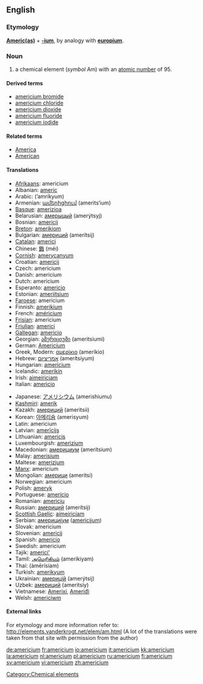 {{see|Americium}}
==English==
{{elements|Am|plutonium|Pu|curium|Cm}}

===Etymology===
'''[[America|Americ(as)]]''' + '''[[-ium]]''', by analogy with '''[[europium]]'''.

=== Noun ===
{{en-noun|-}}
{{wikipedia}}

# a chemical element (''symbol'' Am) with an [[atomic number]] of 95.

====Derived terms====
*[[americium bromide]]
*[[americium chloride]]
*[[americium dioxide]]
*[[americium fluoride]]
*[[americium iodide]]

====Related terms====
*[[America]]
*[[American]]

==== Translations ====
{{top}}
*[[Afrikaans]]: americium
*Albanian: [[americ]]
*Arabic: {{ARchar|[[أمريكيوم]]}} (’amríkyum) {{m}}
*Armenian: [[ամերիցիում]] (amerits‘ium)
*[[Basque]]: [[amerizioa]]
*Belarusian: [[амерыцый]] (amerýtsyj) {{m}}
*Bosnian: [[americij]]
*[[Breton]]: [[amerikiom]]
*Bulgarian: [[америций]] (amerítsij) {{m}}
*[[Catalan]]: [[americi]]
*Chinese: [[鋂]] (méi)
*[[Cornish]]: [[amerycanyum]]
*Croatian: [[americij]]
*Czech: americium
*Danish: americium
*Dutch: americium {{n}}
*Esperanto: [[americio]]
*Estonian: [[ameriitsium]]
*[[Faroese]]: americium
*Finnish: [[amerikium]]
*French: [[américium]] {{m}}
*[[Frisian]]: americium
*[[Friulian]]: [[americi]]
*[[Gallegan]]: [[americio]]
*Georgian: [[ამერიციუმი]] (ameritsiumi)
*German: [[Americium]] {{n}}
*Greek, Modern: [[αμερίκιο]] (ameríkio) {{n}}
*Hebrew: [[אמריציום]] (amerítsiyum)
*Hungarian: [[amerícium]]
*Icelandic: [[ameríkín]]
*Irish: [[aimeiriciam]]
*Italian: [[americio]] {{m}}
{{mid}}
*Japanese: [[アメリシウム]] (amerishiumu)
*[[Kashmiri]]: [[amerik]]
*Kazakh: [[америций]] (ameritsii)
*Korean: [[아메리슘]] (amerisyum)
*Latin: americium {{n}}
*Latvian: [[amerīcijs]]
*Lithuanian: [[americis]]
*Luxembourgish: [[amerizium]]
*Macedonian: [[америциум]] (amerítsium) {{m}}
*Malay: [[amerisium]]
*Maltese: [[amerizjum]]
*[[Manx]]: americium
*Mongolian: [[америци]] (ameritsi)
*Norwegian: americium
*Polish: [[ameryk]] {{m}}
*Portuguese: [[amerício]] {{m}}
*Romanian: [[americiu]] {{n}}
*Russian: [[америций]] (amerítsij) {{m}}
*[[Scottish Gaelic]]: [[aimeiriciam]]
*Serbian: [[америциjум]] ([[americijum]]) {{m}}
*Slovak: americium
*Slovenian: [[americij]]
*Spanish: [[americio]] {{m}}
*Swedish: americium
*Tajik: [[americi']]
*Tamil: [[அமெரிகியம்]] (amerikiyam)
*Thai: {{THchar|[[อะเมริเซียม]]}} (àmērísiam)
*Turkish: [[amerikyum]]
*Ukrainian: [[америцiй]] (amerýtsij) {{m}}
*Uzbek: [[америций]] (ameritsiy)
*Vietnamese: [[Amerixi]], [[Ameriđi]]
*Welsh: [[americiwm]]
{{bottom}}

====External links====
For etymology and more information refer to:
http://elements.vanderkrogt.net/elem/am.html
(A lot of the translations were taken from that site with permission from the author)

[[Category:Chemical elements]]

[[de:americium]]
[[fr:americium]]
[[io:americium]]
[[it:americium]]
[[kk:americium]]
[[la:americium]]
[[nl:americium]]
[[pl:americium]]
[[ru:americium]]
[[fi:americium]]
[[sv:americium]]
[[vi:americium]]
[[zh:americium]]